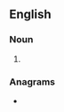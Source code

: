 {{also|diènes}}
==English==

===Noun===
{{head|en|noun plural form}}

# {{plural of|diene|lang=en}}

===Anagrams===
* {{anagrams|en|Denise|Sidnee|denies|enside|seined}}